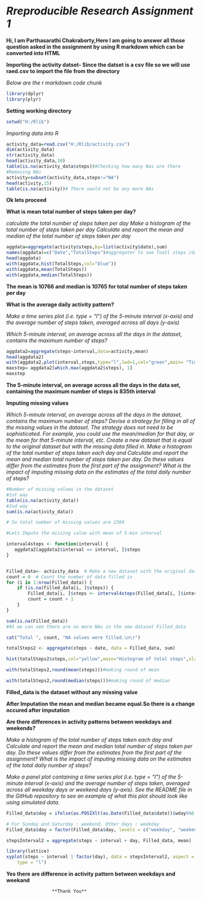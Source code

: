 *Rreproducible Research Assignment 1*
=====================================================
**Hi, I am Parthasarathi Chakraborty,Here I am going to answer all those question asked in the assignment by using R markdown which can be converted into HTML**


**Importing the activity datset- Since the datset is a csv file so we will use raed.csv to import the file from the directory**

*Below are the r markdown code chunk*
```r
library(dplyr)
library(plyr)
```
**Setting working directory**

```r
setwd("H:/Rlib")
```



*Importing data into R*

```r
activity_data=read.csv("H:/Rlib/activity.csv")
dim(activity_data)
str(activity_data)
head(activity_data,10)
table(is.na(activity_data$steps))#Checking how many Nas are there
#Removing NAs
activity=subset(activity_data,steps!="NA")
head(activity,15)
table(is.na(activity))# There sould not be any more NAs

```
**Ok lets proceed**



**What is mean total number of steps taken per day?**

*calculate the total number of steps taken per day*
*Make a histogram of the total number of steps taken per day*
*Calculate and report the mean and median of the total number of steps taken per day*

```r
aggdata=aggregate(activity$steps,by=list(activity$date),sum)
names(aggdata)=c("Date","TotalSteps")#aggregater to see Toatl steps /date wise
head(aggdata)
with(aggdata,hist(TotalSteps,col="blue"))
with(aggdata,mean(TotalSteps))
with(aggdata,median(TotalSteps))
```
**The mean is 10766 and median is 10765 for total number of steps taken per day**


**What is the average daily activity pattern?**

*Make a time series plot (i.e. type = "l") of the 5-minute interval (x-axis) and the average number of steps taken, averaged across all days (y-axis)*

*Which 5-minute interval, on average across all the days in the dataset, contains the maximum number of steps?*

```r
aggdata2=aggregate(steps~interval,data=activity,mean)
head(aggdata2)
with(aggdata2,plot(interval,steps,type="l",lwd=1,col="green",main= "Time series plot",xlab=" 5-minute intervals",ylab="average number of steps"))
maxstep= aggdata2[which.max(aggdata2$steps), 1]
maxstep
```
**The 5-minute interval, on average across all the days in the data set, containing the maximum number of steps is 835th interval**




**Imputing missing values**

*Which 5-minute interval, on average across all the days in the dataset, contains the maximum number of steps?*
*Devise a strategy for filling in all of the missing values in the dataset. The strategy does not need to be sophisticated. For example, you could use the mean/median for that day, or the mean for that 5-minute interval, etc.*
*Create a new dataset that is equal to the original dataset but with the missing data filled in.*
*Make a histogram of the total number of steps taken each day and Calculate and report the mean and median total number of steps taken per day. Do these values differ from the estimates from the first part of the assignment? What is the impact of imputing missing data on the estimates of the total daily number of steps?*

```r
#Number of missing values in the dataset
#1st way
table(is.na(activity_data))
#2nd way
sum(is.na(activity_data))

# So total number of missing values are 2304

#Lets Impute the missing value with mean of 5-min interval

interval4steps <- function(interval) {
   aggdata2[aggdata2$interval == interval, ]$steps
}


Filled_data<- activity_data  # Make a new dataset with the original data
count = 0  # Count the number of data filled in
for (i in 1:nrow(Filled_data)) {
    if (is.na(Filled_data[i, ]$steps)) {
        Filled_data[i, ]$steps <- interval4steps(Filled_data[i, ]$interval)
        count = count + 1
    }
}

sum(is.na(Filled_data))
#AS we can see there are no more NAs in the new dataset Filled_data

cat("Total ", count, "NA values were filled.\n\r")

totalSteps2 <- aggregate(steps ~ date, data = Filled_data, sum)

hist(totalSteps2$steps,col="yellow",main="Histogram of total steps",xlab="Total steps")

with(totalSteps2,round(mean(steps)))#making round of mean

with(totalSteps2,round(median(steps)))#making round of median
```

**Filled_data is the dataset without any missing value**

 **After Imputation the mean and median became equal.So there is a change occured after imputation**







**Are there differences in activity patterns between weekdays and weekends?**

*Make a histogram of the total number of steps taken each day and Calculate and report the mean and median total number of steps taken per day. Do these values differ from the estimates from the first part of the assignment? What is the impact of imputing missing data on the estimates of the total daily number of steps?*

*Make a panel plot containing a time series plot (i.e. type = "l") of the 5-minute interval (x-axis) and the average number of steps taken, averaged across all weekday days or weekend days (y-axis). See the README file in the GitHub repository to see an example of what this plot should look like using simulated data.*

```r
Filled_data$day = ifelse(as.POSIXlt(as.Date(Filled_data$date))$wday%%6 == 0, "weekend", "weekday")

# For Sunday and Saturday : weekend, Other days : weekday
Filled_data$day = factor(Filled_data$day, levels = c("weekday", "weekend"))

stepsInterval2 = aggregate(steps ~ interval + day, Filled_data, mean)

library(lattice)
xyplot(steps ~ interval | factor(day), data = stepsInterval2, aspect = 1/2, 
    type = "l")
```
  
  
  **Yes there are difference in activity pattern between weekdays and weekand**
  
  
                     **Thank You** 
  
  
  
  
  
  
